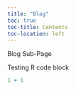```yaml
---
title: "Blog"
toc: true
toc-title: Contents
toc-location: left
---
```


Blog Sub-Page

Testing R code block
```r
1 + 1
```
